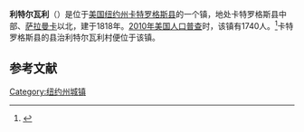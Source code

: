 {{Infobox settlement
| name                     = 利特尔瓦利
| settlement_type          = 镇
| nickname                 = 
| motto                    = 
<!-- Images -->
| image_skyline            = 
| imagesize                = 
| image_caption            = 
| image_flag               = 
| image_seal               = 
<!-- Maps -->
| pushpin_map              = USA New York <!--required to use image on next line-->
| pushpin_image            = New York Locator Map with US.PNG
| pushpin_label            = 利特尔瓦利
| pushpin_label_position   =
| pushpin_map_caption      =
| pushpin_mapsize          =
| image_map                = 
| mapsize                  = 
| map_caption              = 
| image_map1               = 
| mapsize1                 = 
| map_caption1             = 
| latd   =  42 | latm   = 14 | lats   = 58 | latNS  = N
| longd  = 078 | longm  = 47 | longs  = 59 | longEW = W
| coordinates_display      = inline,title
| coordinates_region       = US-NY
<!-- Location -->
|subdivision_type         = [[国家|国家]]
|subdivision_name         = [[美国|美国]]
|subdivision_type1        = [[美国行政区划|州]]
|subdivision_name1        = [[纽约州|纽约州]]
|subdivision_type2        = [[纽约州行政区划|县]]
|subdivision_name2        = [[卡特罗格斯县_(纽约州)|卡特罗格斯县]]
| government_footnotes     = 
| government_type          = 
| established_title        = 
| established_date         = 
<!-- Area -->
| unit_pref                = Imperial
| area_footnotes           = 
| area_magnitude           = 
| area_total_sq_mi         = 
| area_land_sq_mi          = 
| area_water_sq_mi         = 
| area_total_km2           = 77.16
| area_land_km2            = 77.15
| area_water_km2           = 0.02
<!-- Elevation -->
| elevation_footnotes      = 
| elevation_ft             = 
| elevation_m              = 
<!-- Population -->
| population_as_of         = [[2010年美国人口普查|2010]]
| population_footnotes     = 
| population_total         = 1740
| population_density_sq_mi = 22.6
| population_density_km2   = 
<!-- General information -->
| timezone                 = [[美国东部时间|EST]]
| utc_offset               = -5
| timezone_DST             = EDT
| utc_offset_DST           = -4
| postal_code_type         = [[美国邮政编码|邮政编码]]
| postal_code              = 14755
| area_code                = 
| website                  = {{URL|littlevalleyny.org}}
| footnotes                = 
}}
'''利特尔瓦利'''（{{lang-en|Little Valley}}）是位于[[美国|美国]][[纽约州|纽约州]][[卡特罗格斯县_(纽约州)|卡特罗格斯县]]的一个镇，地处卡特罗格斯县中部、[[萨拉曼卡|萨拉曼卡]]以北，建于1818年。[[2010年美国人口普查|2010年美国人口普查]]时，该镇有1740人。<ref name>{{cite web|url=http://factfinder2.census.gov|publisher=[[United_States_Census_Bureau|United States Census Bureau]]|title=American FactFinder|accessdate=2020-10-01|archive-date=2013-09-11|archive-url=https://web.archive.org/web/20130911234518/http://factfinder2.census.gov/|dead-url=no}}</ref>卡特罗格斯县的县治利特尔瓦利村便位于该镇。

== 参考文献 ==
{{reflist}}

{{NY-stub}}
[[Category:纽约州城镇|Category:纽约州城镇]]